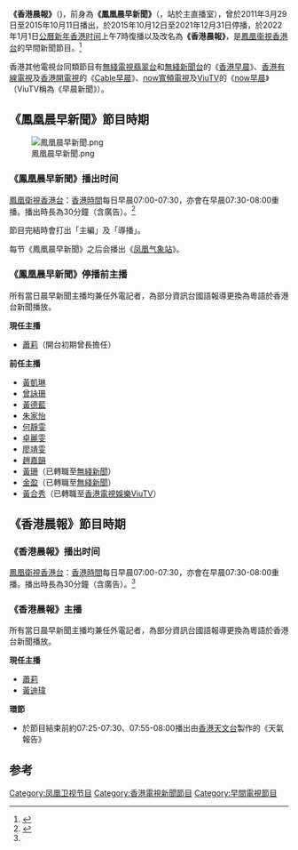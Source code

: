 {{電視節目信息框
| 名稱       = 香港晨報<br/>{{lang|en|Breakfast with Phoenix}}
| 圖片       = 
| 圖說       = 
| 類型       = 新聞
| 主持       = 詳見“主播”一節
| 地區       = {{HK}}
| 語言       = [[粵語|粵語]]
| 製片人     = [[鳳凰衛視香港台|鳳凰衛視香港台]]
| 每集長    = 30分钟（含廣告） 
| 電視網     = [[鳳凰衛視香港台|鳳凰衛視香港台]]
| 視頻制式   = '''鳳凰晨早新聞'''：<br> <small>'''2011年3月28日至2013年12月31日'''</small><br/>[[576i|576i]] [[縱橫比_(圖像)|4:3]]（[[標清|標清]]）<br/><small>'''2014年1月1日至3月13日'''</small><br/>[[576i|576i]] [[縱橫比_(圖像)|16:9]]（標清）<br/>[[1080i|1080i50]] [[縱橫比_(圖像)|16:9]]（[[高清電視|高清]]）<br/><small>'''2014年3月14日至2015年10月12日'''</small><br/>[[1080i|1080i50]] [[縱橫比_(圖像)|16:9]] <br> '''香港晨報'''： <br> <small>'''2022年1月1日起'''</small><br/>[[1080i|1080i50]] [[縱橫比_(圖像)|16:9]] <br>
| 音頻制式   = 立體聲
| 首播地區   ={{HKG}}
| 開始       = 2011年3月29日至2015年10月12日 (鳳凰晨早新聞) <br> 2022年1月1日 (香港晨報)
| 結束       =  不詳
| 官方網站   = 
| 製作網站   = 
}}

'''《香港晨報》'''（{{lang-en|Breakfast with Phoenix}})，前身為'''《鳳凰晨早新聞》'''（{{lang-en|Phoenix Morning News}}，站於主直播室），曾於2011年3月29日至2015年10月11日播出，於2015年10月12日至2021年12月31日停播，於2022年1月1日[[元旦|公曆新年]][[香港时间|香港时间]]上午7時復播以及改名為'''《香港晨報》'''，是[[鳳凰衞視香港台|鳳凰衞視香港台]]的早間新聞節目。<ref>{{cite news |title=鳳凰衛視全面改版 三台一網重點加強粵語傳播 |url=https://www.hk01.com/%E5%8D%B3%E6%99%82%E4%B8%AD%E5%9C%8B/717483/%E9%B3%B3%E5%87%B0%E8%A1%9B%E8%A6%96%E5%85%A8%E9%9D%A2%E6%94%B9%E7%89%88-%E4%B8%89%E5%8F%B0%E4%B8%80%E7%B6%B2%E9%87%8D%E9%BB%9E%E5%8A%A0%E5%BC%B7%E7%B2%B5%E8%AA%9E%E5%82%B3%E6%92%AD |accessdate=2021-12-30 |work=香港01 |date=2021-12-29 |language=zh-HK}}</ref>

香港其他電視台同類節目有[[電視廣播有限公司|無綫電視]][[翡翠台|翡翠台]]和[[無綫新聞台|無綫新聞台]]的《[[香港早晨|香港早晨]]》、[[香港有線電視|香港有線電視]]及[[香港開電視|香港開電視]]的《[[Cable早晨|Cable早晨]]》、[[now寬頻電視|now寬頻電視]]及[[ViuTV|ViuTV]]的《[[now早晨|now早晨]]》（ViuTV稱為《早晨新聞》）。

== 《鳳凰晨早新聞》節目時期 ==
[[File:鳳凰晨早新聞.png|thumb]]

===《鳳凰晨早新聞》播出时间===
[[鳳凰衛視香港台|鳳凰衛視香港台]]：[[香港時間|香港時間]]每日早晨07:00-07:30，亦會在早晨07:30-08:00重播。播出時長為30分鐘（含廣告）。<ref name="#1">{{cite web | url=http://phtv.ifeng.com/epg/ | title=凤凰卫视节目单 | publisher=凤凰卫视 | accessdate=2014-05-11}}</ref>

節目完結時會打出「主編」及「導播」。

每节《鳳凰晨早新聞》之后会播出《[[凤凰气象站|凤凰气象站]]》。

===《鳳凰晨早新聞》停播前主播===
所有當日晨早新聞主播均兼任外電記者，為部分資訊台國語報導更換為粵語於香港台新聞播放。

'''現任主播'''
*[[蕭莉|蕭莉]]（開台初期曾長擔任）

'''前任主播'''
*[[黃凱琳|黃凱琳]]
*[[曾詠珊|曾詠珊]]
*[[黃德藍|黃德藍]]
*[[朱家怡|朱家怡]]
*[[何靜雯|何靜雯]]
*[[卓麗雯|卓麗雯]]
*[[廖靖雯|廖靖雯]]
*[[趙嘉韻|趙嘉韻]]
*[[黃珊|黃珊]]（已轉職至[[無綫新聞|無綫新聞]]）
*[[金盈|金盈]]（已轉職至[[無綫新聞|無綫新聞]]）
*[[黃合秀|黃合秀]]（已轉職至[[香港電視娛樂|香港電視娛樂]][[ViuTV|ViuTV]]）

== 《香港晨報》節目時期 ==
===《香港晨報》播出时间===
[[鳳凰衛視香港台|鳳凰衛視香港台]]：[[香港時間|香港時間]]每日早晨07:00-07:30，亦會在早晨07:30-08:00重播。播出時長為30分鐘（含廣告）。<ref name="#1"/>

===《香港晨報》主播===
所有當日晨早新聞主播均兼任外電記者，為部分資訊台國語報導更換為粵語於香港台新聞播放。

'''現任主播'''
*[[蕭莉|蕭莉]]
*[[黃迪瑋|黃迪瑋]]

'''環節'''
* 於節目結束前約07:25-07:30、07:55-08:00播出由[[香港天文台|香港天文台]]製作的《天氣報告》

==参考==
{{reflist}}
[[Category:凤凰卫视节目|Category:凤凰卫视节目]]
[[Category:香港電視新聞節目|Category:香港電視新聞節目]]
[[Category:早間電視節目|Category:早間電視節目]]